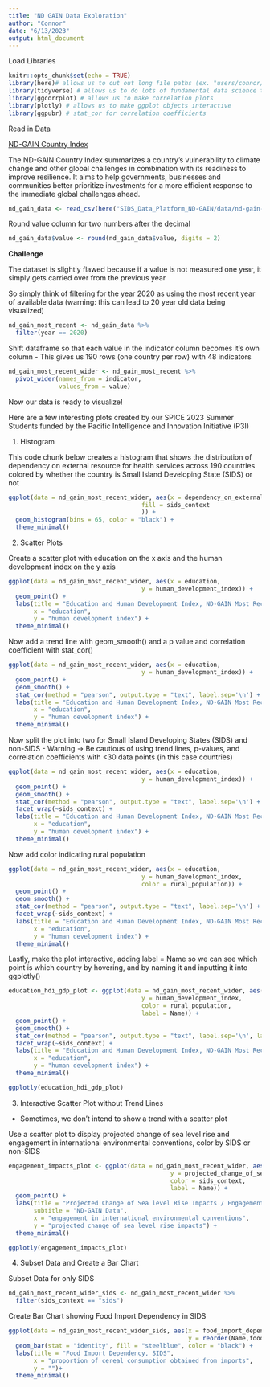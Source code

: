 ```yaml
---
title: "ND GAIN Data Exploration"
author: "Connor"
date: "6/13/2023"
output: html_document
---
```


Load Libraries

```r
knitr::opts_chunk$set(echo = TRUE)
library(here)# allows us to cut out long file paths (ex. "users/connor/dowloads/etc")
library(tidyverse) # allows us to do lots of fundamental data science tasks (ex. read_csv)
library(ggcorrplot) # allows us to make correlation plots
library(plotly) # allows us to make ggplot objects interactive
library(ggpubr) # stat_cor for correlation coefficients
```

Read in Data

[ND-GAIN Country Index](https://gain.nd.edu/our-work/country-index/)

The ND-GAIN Country Index summarizes a country's vulnerability to climate change and other global challenges in combination with its readiness to improve resilience. It aims to help governments, businesses and communities better prioritize investments for a more efficient response to the immediate global challenges ahead.

```r
nd_gain_data <- read_csv(here("SIDS_Data_Platform_ND-GAIN/data/nd-gain-joined.csv"))

```


Round value column for two numbers after the decimal

```r
nd_gain_data$value <- round(nd_gain_data$value, digits = 2)
```


**Challenge**

The dataset is slightly flawed because if a value is not measured one year, it simply gets carried over from the previous year

So simply think of filtering for the year 2020 as using the most recent year of available data (warning: this can lead to 20 year old data being visualized)


```r
nd_gain_most_recent <- nd_gain_data %>% 
  filter(year == 2020)
```

Shift dataframe so that each value in the indicator column becomes it's own column 
 - This gives us 190 rows (one country per row) with 48 indicators

```r
nd_gain_most_recent_wider <- nd_gain_most_recent %>% 
  pivot_wider(names_from = indicator,
              values_from = value)
```

Now our data is ready to visualize!

Here are a few interesting plots created by our SPICE 2023 Summer Students funded by the Pacific Intelligence and Innovation Initiative (P3I)


1. Histogram

This code chunk below creates a histogram that shows the distribution of dependency on external resource for health services across 190 countries colored by whether the country is Small Island Developing State (SIDS) or not

```r
ggplot(data = nd_gain_most_recent_wider, aes(x = dependency_on_external_resource_for_health_services,
                                     fill = sids_context
                                     )) +
  geom_histogram(bins = 65, color = "black") +
  theme_minimal()
```



2. Scatter Plots

Create a scatter plot with education on the x axis and the human development index on the y axis

```r
ggplot(data = nd_gain_most_recent_wider, aes(x = education,
                                     y = human_development_index)) +
  geom_point() +
  labs(title = "Education and Human Development Index, ND-GAIN Most Recent Data",
       x = "education",
       y = "human development index") +
  theme_minimal()


```
Now add a trend line with geom_smooth() and a p value and correlation coefficient with stat_cor()


```r
ggplot(data = nd_gain_most_recent_wider, aes(x = education,
                                     y = human_development_index)) +
  geom_point() +
  geom_smooth() +
  stat_cor(method = "pearson", output.type = "text", label.sep='\n') +
  labs(title = "Education and Human Development Index, ND-GAIN Most Recent Data",
       x = "education",
       y = "human development index") +
  theme_minimal()
```

Now split the plot into two for Small Island Developing States (SIDS) and non-SIDS 
 - Warning -> Be cautious of using trend lines, p-values, and correlation coefficients with <30 data points (in this case countries)

```r
ggplot(data = nd_gain_most_recent_wider, aes(x = education,
                                     y = human_development_index)) +
  geom_point() +
  geom_smooth() +
  stat_cor(method = "pearson", output.type = "text", label.sep='\n') +
  facet_wrap(~sids_context) +
  labs(title = "Education and Human Development Index, ND-GAIN Most Recent Data",
       x = "education",
       y = "human development index") +
  theme_minimal()
```
Now add color indicating rural population

```r
ggplot(data = nd_gain_most_recent_wider, aes(x = education,
                                     y = human_development_index,
                                     color = rural_population)) +
  geom_point() +
  geom_smooth() +
  stat_cor(method = "pearson", output.type = "text", label.sep='\n') +
  facet_wrap(~sids_context) +
  labs(title = "Education and Human Development Index, ND-GAIN Most Recent Data",
       x = "education",
       y = "human development index") +
  theme_minimal()
```

Lastly, make the plot interactive, adding label = Name so we can see which point is which country by hovering, and by naming it and inputting it into ggplotly()


```r
education_hdi_gdp_plot <- ggplot(data = nd_gain_most_recent_wider, aes(x = education,
                                     y = human_development_index,
                                     color = rural_population,
                                     label = Name)) +
  geom_point() +
  geom_smooth() +
  stat_cor(method = "pearson", output.type = "text", label.sep='\n', label.x = 20) +
  facet_wrap(~sids_context) +
  labs(title = "Education and Human Development Index, ND-GAIN Most Recent Data",
       x = "education",
       y = "human development index") +
  theme_minimal()

ggplotly(education_hdi_gdp_plot)
```


3. Interactive Scatter Plot without Trend Lines
- Sometimes, we don't intend to show a trend with a scatter plot


Use a scatter plot to display projected change of sea level rise and engagement in international environmental conventions, color by SIDS or non-SIDS


```r
engagement_impacts_plot <- ggplot(data = nd_gain_most_recent_wider, aes(x = engagement_in_international_environmental_conventions, 
                                             y = projected_change_of_sea_level_rise_impacts, 
                                             color = sids_context,
                                             label = Name)) +
  geom_point() +
  labs(title = "Projected Change of Sea level Rise Impacts / Engagement in International Environmental Conventions",
       subtitle = "ND-GAIN Data",
       x = "engagement in international environmental conventions",
       y = "projected change of sea level rise impacts") +
  theme_minimal()

ggplotly(engagement_impacts_plot)
```



4. Subset Data and Create a Bar Chart

Subset Data for only SIDS

```r
nd_gain_most_recent_wider_sids <- nd_gain_most_recent_wider %>% 
  filter(sids_context == "sids")
```

Create Bar Chart showing Food Import Dependency in SIDS 

```r
ggplot(data = nd_gain_most_recent_wider_sids, aes(x = food_import_dependency, 
                                                  y = reorder(Name,food_import_dependency))) + 
  geom_bar(stat = "identity", fill = "steelblue", color = "black") +
  labs(title = "Food Import Dependency, SIDS",
       x = "proportion of cereal consumption obtained from imports",
       y = "")+
  theme_minimal() 
  
```





